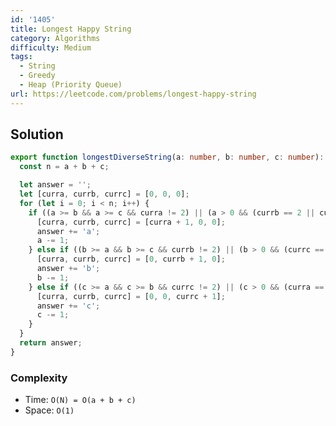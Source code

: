 ```yaml
---
id: '1405'
title: Longest Happy String
category: Algorithms
difficulty: Medium
tags:
  - String
  - Greedy
  - Heap (Priority Queue)
url: https://leetcode.com/problems/longest-happy-string
---
```


## Solution

```typescript filename="solution.ts" copy
export function longestDiverseString(a: number, b: number, c: number): string {
  const n = a + b + c;

  let answer = '';
  let [curra, currb, currc] = [0, 0, 0];
  for (let i = 0; i < n; i++) {
    if ((a >= b && a >= c && curra != 2) || (a > 0 && (currb == 2 || currc == 2))) {
      [curra, currb, currc] = [curra + 1, 0, 0];
      answer += 'a';
      a -= 1;
    } else if ((b >= a && b >= c && currb != 2) || (b > 0 && (currc == 2 || curra == 2))) {
      [curra, currb, currc] = [0, currb + 1, 0];
      answer += 'b';
      b -= 1;
    } else if ((c >= a && c >= b && currc != 2) || (c > 0 && (curra == 2 || currb == 2))) {
      [curra, currb, currc] = [0, 0, currc + 1];
      answer += 'c';
      c -= 1;
    }
  }
  return answer;
}
```

### Complexity

- Time: `O(N) = O(a + b + c)`
- Space: `O(1)`
